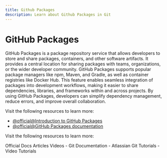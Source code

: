 ```yaml
---
title: Github Packages
description: Learn about Github Packages in Git
---
```


# GitHub Packages

GitHub Packages is a package repository service that allows developers to store and share packages, containers, and other software artifacts. It provides a central location for sharing packages with teams, organizations, or the wider developer community. GitHub Packages supports popular package managers like npm, Maven, and Gradle, as well as container registries like Docker Hub. This feature enables seamless integration of packages into development workflows, making it easier to share dependencies, libraries, and frameworks within and across projects. By using GitHub Packages, developers can simplify dependency management, reduce errors, and improve overall collaboration.

Visit the following resources to learn more:

- [@official@Introduction to GitHub Packages](https://docs.github.com/en/packages/learn-github-packages/introduction-to-github-packages)
- [@official@GitHub Packages documentation](https://docs.github.com/en/packages)

Visit the following resources to learn more:

<Tabs defaultValue="official">
<TabsList>
<TabsTrigger value="official">Official Docs</TabsTrigger>
<TabsTrigger value="article">Articles</TabsTrigger>
<TabsTrigger value="video">Videos</TabsTrigger>
</TabsList>

<TabsContent value="official">
- <Link href="https://git-scm.com/docs">Git Documentation</Link>
</TabsContent>
<TabsContent value="article">
- <Link href="https://www.atlassian.com/git/tutorials">Atlassian Git Tutorials</Link>
</TabsContent>
<TabsContent value="video">
- <Link href="https://www.youtube.com/results?search_query=git+github-packages+tutorial">Video Tutorials</Link>
</TabsContent>
</Tabs>

<Outlet path="5-github/basics/github-packages" />
